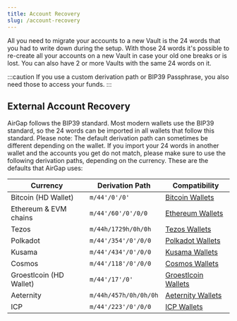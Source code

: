 ```yaml
---
title: Account Recovery
slug: /account-recovery
---
```


All you need to migrate your accounts to a new Vault is the 24 words that you had to write down during the setup. With those 24 words it's possible to re-create all your accounts on a new Vault in case your old one breaks or is lost. You can also have 2 or more Vaults with the same 24 words on it.

:::caution
If you use a custom derivation path or BIP39 Passphrase, you also need those to access your funds.
:::

## External Account Recovery

AirGap follows the BIP39 standard. Most modern wallets use the BIP39 standard, so the 24 words can be imported in all wallets that follow this standard. Please note: The default derivation path can sometimes be different depending on the wallet. If you import your 24 words in another wallet and the accounts you get do not match, please make sure to use the following derivation paths, depending on the currency. These are the defaults that AirGap uses:

| Currency                | Derivation Path       | Compatibility                                                       |
| ----------------------- | --------------------- | ------------------------------------------------------------------- |
| Bitcoin (HD Wallet)     | `m/44'/0'/0'`         | [Bitcoin Wallets](/currencies/bitcoin/wallet-compatibility)         |
| Ethereum & EVM chains   | `m/44'/60'/0'/0/0`    | [Ethereum Wallets](/currencies/ethereum/wallet-compatibility)       |
| Tezos                   | `m/44h/1729h/0h/0h`   | [Tezos Wallets](/currencies/tezos/wallet-compatibility)             |
| Polkadot                | `m/44'/354'/0'/0/0`   | [Polkadot Wallets](/currencies/polkadot/wallet-compatibility)       |
| Kusama                  | `m/44'/434'/0'/0/0`   | [Kusama Wallets](/currencies/kusama/wallet-compatibility)           |
| Cosmos                  | `m/44'/118'/0'/0/0`   | [Cosmos Wallets](/currencies/cosmos/wallet-compatibility)           |
| Groestlcoin (HD Wallet) | `m/44'/17'/0'`        | [Groestlcoin Wallets](/currencies/groestlcoin/wallet-compatibility) |
| Aeternity               | `m/44h/457h/0h/0h/0h` | [Aeternity Wallets](/currencies/aeternity/wallet-compatibility)     |
| ICP                     | `m/44'/223'/0'/0/0`   | [ICP Wallets](/currencies/icp/wallet-compatibility)                 |
